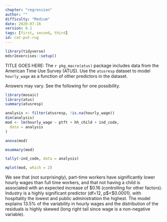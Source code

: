 ```yaml
---
chapter: "regression"
author: ""
difficulty: "Medium"
date: 2020-07-16 
version: 0.1
tags: [first, second, third]
id: cat-put-rug
---
```


```r
library(tidyverse)
mdsr2exercises::setup()
```

TITLE GOES HERE: The `r pkg_macro(atus)` package includes data from the American Time Use Survey (ATUS).  Use the `atusresp` dataset to model `hourly_wage` as a function of other predictors in the dataset.

 <!--begin-answer-->

Answers may vary.  See the following for one possibility.
```r
library(mosaic)
library(atus)
summary(atusresp)
```
```r
analysis <- filter(atusresp, !is.na(hourly_wage))
dim(analysis)
mod <- lm(hourly_wage ~ ptft + hh_child + ind_code,
  data = analysis
)
```
```r
anova(mod)
```
```r
msummary(mod)
```
```r
tally(~ind_code, data = analysis)
```
```r
mplot(mod, which = 2)
```
We see that (not surprisingly), part-time workers have significantly lower hourly wages than full time workers, and that not having a child is associated with an expected increase of \$0.16 (controlling for other factors).  Industry is a highly significant predictor (df=12, p$<$0.0001), with hospitality the lowest and public administration the highest.  The model explains 13.5% of the variability in hourly wages and the distribution of the residuals is highly skewed (long right tail since wage is a non-negative variable).  

<!--end-answer-->



